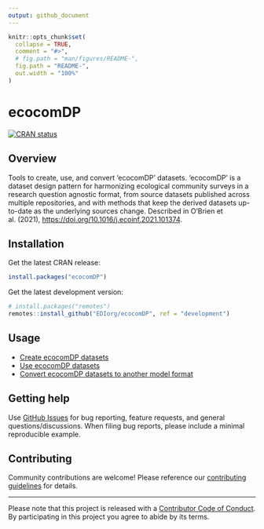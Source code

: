 ```yaml
---
output: github_document
---
```


<!-- README.md is generated from README.Rmd. Please edit that file -->

```r
knitr::opts_chunk$set(
  collapse = TRUE,
  comment = "#>",
  # fig.path = "man/figures/README-",
  fig.path = "README-",
  out.width = "100%"
)
```

# ecocomDP

<!-- badges: start -->
[![CRAN status](https://www.r-pkg.org/badges/version/ecocomDP)](https://cran.r-project.org/package=ecocomDP)
<!-- badges: end -->

## Overview

Tools to create, use, and convert 'ecocomDP' datasets. 'ecocomDP' is a dataset design pattern for harmonizing ecological community surveys in a research question agnostic format, from source datasets published across multiple repositories, and with methods that keep the derived datasets up-to-date as the underlying sources change. Described in O'Brien et al. (2021), <https://doi.org/10.1016/j.ecoinf.2021.101374>.

## Installation

Get the latest CRAN release:
```r
install.packages("ecocomDP")
```

Get the latest development version:
```r
# install.packages("remotes")
remotes::install_github("EDIorg/ecocomDP", ref = "development")
```

## Usage

* [Create ecocomDP datasets](https://ediorg.github.io/ecocomDP/articles/create.html)
* [Use ecocomDP datasets](https://ediorg.github.io/ecocomDP/articles/use.html)
* [Convert ecocomDP datasets to another model format](https://ediorg.github.io/ecocomDP/articles/convert.html)

## Getting help

Use [GitHub Issues](https://github.com/EDIorg/ecocomDP/issues) for bug reporting, feature requests, and general questions/discussions. When filing bug reports, please include a minimal reproducible example. 

## Contributing

Community contributions are welcome! Please reference our [contributing guidelines](https://github.com/EDIorg/ecocomDP/blob/master/CONTRIBUTING.md) for details.

-----

Please note that this project is released with a [Contributor Code of Conduct](https://github.com/EDIorg/ecocomDP/blob/master/CODE_OF_CONDUCT.md). By participating in this project you agree to abide by its terms.
